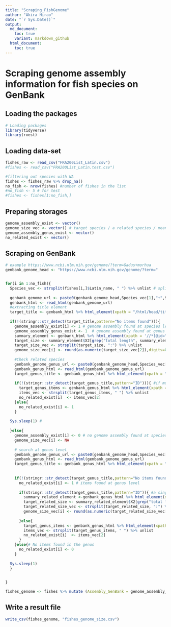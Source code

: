 ```yaml
---
title: "Scraping_FishGenome"
author: "Akira Hirao"
date: "`r Sys.Date()`"
output:
  md_document:
    toc: true
    variant: markdown_github
  html_document:
    toc: true
---
```


# Scraping genome assembly information for fish species on GenBank

## Loading the packages

```r
# Loading packages
library(tidyverse)
library(rvest)
```

## Loading data-set

```r
fishes_raw <- read_csv("FRA200List_Latin.csv")
#fishes <- read_csv("FRA200List_Latin.test.csv")

#filtering out species with NA
fishes <- fishes_raw %>% drop_na()
no_fish <- nrow(fishes) #number of fishes in the list
#no_fish <- 5 # for test
#fishes <- fishes[1:no_fish,]
```

## Preparing storages

```r
genome_assembly_exist <- vector()
genome_size_vec <- vector() # target species / a related species / mean within genus
genome_assembly_genus_exist <- vector()
no_related_exist <- vector()
```

## Scraping on GenBank

```r
# example https://www.ncbi.nlm.nih.gov/genome/?term=Gadus+morhua
genbank_genome_head <- "https://www.ncbi.nlm.nih.gov/genome/?term="


for(i in 1:no_fish){
  Species_vec <- strsplit(fishes[i,]$Latin_name, " ") %>% unlist # split genus/species names
  
  genbank_genome_url <- paste0(genbank_genome_head,Species_vec[1],"+",Species_vec[2])
  genbank_html <- read_html(genbank_genome_url)
  #extracting title element
  target_title <- genbank_html %>% html_element(xpath = "/html/head/title") %>% html_text()
  
  if(!(stringr::str_detect(target_title,pattern="No items found"))){
    genome_assembly_exist[i] <- 1 # genome assembly found at species level
    genome_assembly_genus_exist <- 1  # genome assembly found at genus level
    summary_element <- genbank_html %>% html_element(xpath = '//*[@id="mmtest1"]/div/div/div/table') %>% html_table()
    target_size <- summary_element$X2[grep("total length", summary_element$X2)]
    target_size_vec <- strsplit(target_size, ":") %>% unlist
    genome_size_vec[i] <- round(as.numeric(target_size_vec[2]),digits=0)
    
    #Check related species
    genbank_genome_genus_url <- paste0(genbank_genome_head,Species_vec[1])
    genbank_genus_html <- read_html(genbank_genome_genus_url)
    target_genus_title <- genbank_genus_html %>% html_element(xpath = "/html/head/title") %>% html_text()
    
    if(!(stringr::str_detect(target_genus_title,pattern="ID"))){ #if multiple related species found
      target_genus_items <- genbank_genus_html %>% html_element(xpath = '//*[@id="maincontent"]/div/div[3]/div/h3') %>% html_text()
      items_vec <- strsplit(target_genus_items, " ") %>% unlist
      no_related_exist[i]  <- items_vec[2]
    }else{
      no_related_exist[i] <- 1
    }
  
  Sys.sleep(1) #
    
  }else{
    genome_assembly_exist[i] <- 0 # no genome assembly found at species level
    genome_size_vec[i] <- NA
    
    # search at genus level 
    genbank_genome_genus_url <- paste0(genbank_genome_head,Species_vec[1])
    genbank_genus_html <- read_html(genbank_genome_genus_url)
    target_genus_title <- genbank_genus_html %>% html_element(xpath = "/html/head/title") %>% html_text()
    
  
    if(!(stringr::str_detect(target_genus_title,pattern="No items found"))){
      no_related_exist[i] <- 1 # items found at genus level
      
      if(stringr::str_detect(target_genus_title,pattern="ID")){ #a single related species found
        summary_related_element <-genbank_genus_html %>% html_element(xpath = '//*[@id="mmtest1"]/div/div/div/table') %>% html_table()
        target_related_size <- summary_related_element$X2[grep("total length", summary_related_element$X2)]
        target_related_size_vec <- strsplit(target_related_size, ":") %>% unlist
        genome_size_vec[i] <- round(as.numeric(target_related_size_vec[2]),digits=0)
      
      }else{
        target_genus_items <- genbank_genus_html %>% html_element(xpath = '//*[@id="maincontent"]/div/div[3]/div/h3') %>% html_text()
        items_vec <- strsplit(target_genus_items, " ") %>% unlist
        no_related_exist[i]  <- items_vec[2]
      }
    }else{# No items found in the genus
      no_related_exist[i] <- 0
    }
      
  Sys.sleep(1)
  }
  

}

fishes_genome <- fishes %>% mutate (Assembly_GenBank = genome_assembly_exist, Assembly_related_GenBank = no_related_exist, Genome_size = genome_size_vec)
```

## Write a result file
```r
write_csv(fishes_genome, "fishes_genome_size.csv")
```
